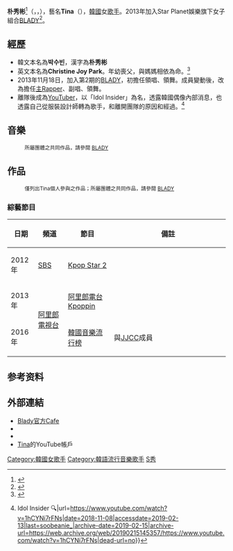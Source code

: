 {{藝人
| 姓名 = Tina
| 類型 = 女藝人
| 圖片 = Tina from Blady in 2015.jpg
| 圖片尺寸 = 250px
| 圖片簡介 = 
| 外文名 = 박수빈
| 本名 = 朴秀彬{{r|hanja}}
| 羅馬拼音 = Park Soo Bin
| 英文名 = Christine Joy Park<ref name="eng_name">{{Cite web |url=http://www.californiabirthindex.org/birth/christine_joy_park_born_1994_23169794 |title=The Birth of Christine Joy Park |accessdate=2016-02-21 |archive-date=2016-05-08 |archive-url=https://web.archive.org/web/20160508173205/http://www.californiabirthindex.org/birth/christine_joy_park_born_1994_23169794 |dead-url=no }}</ref>
| 暱稱 = Tina、Christine、秀彬
| 國籍 = {{USA}}
| 出生日期 = {{birth_date_and_age|1994|9|1}}
| 出生地點 = {{USA}}[[加利福尼亞州|加利福尼亞州]][[洛杉磯|洛杉磯]]
| 語言 = [[韓語|韓語]]、[[英語|英語]]
| 職業 = [[歌手|歌手]]、[[YouTuber|YouTuber]]（2018年至今）
| 音樂類型 = [[舞曲|舞曲]]、[[韓國流行音樂|韓國流行音樂]]
| 教育程度 = Parsons the New school of Design
| 出道作品 = 《B型女孩》
| 出道日期 = 2013年11月18日
| 代表作品 = 《B型女孩》<br />《靠近我》<br />《Secret Number》
| 活躍年代 = 2012年至今
| 唱片公司 = 
| 經紀公司 = [[Star_Planet娛樂|Star Planet娛樂]]（2013年至今）
| 相關團體 = [[BLADY|BLADY]]
| 網站 = 
}}
{{Infobox Korean name
| hangul  = 박수빈
| hanja   = {{linktext|朴|秀|彬}}{{r|hanja}}
| rr      = Bak Su Bin
| mr      = Pak Su Pin
}}
'''朴秀彬'''<ref name="hanja">{{Cite web |url=http://1.bp.blogspot.com/-oGbaYhghIlg/VR_kbTTC63I/AAAAAAAAGKs/kBOEP4bGRcc/s1600/11076018_796404280434975_1385512098_n.jpg |title=粉絲詢問有關BLADY正名，公司以羅馬拼音及漢字回答 |accessdate=2016-02-21 |archive-date=2016-03-05 |archive-url=https://web.archive.org/web/20160305015805/http://1.bp.blogspot.com/-oGbaYhghIlg/VR_kbTTC63I/AAAAAAAAGKs/kBOEP4bGRcc/s1600/11076018_796404280434975_1385512098_n.jpg |dead-url=yes }}</ref>（{{kor|k='''박수빈'''|rm='''Bak Su Bin'''}}，{{lang-en|'''Christine Joy Park'''{{r|eng_name}}、'''Park Soo Bin'''}}，{{bd|1994年|9月1日|}}），藝名'''Tina'''（{{kor|k='''티나'''|rm='''Ti Na'''|hanja='''提娜'''}}），[[韓國|韓國]]女[[歌手|歌手]]。2013年加入Star Planet娛樂旗下女子組合[[BLADY|BLADY]]<ref name='BLADY Profile'>{{Cite web |url=http://tenspace.iptime.org/star/blady/?page_id=1557 |title=BLADY Profile |accessdate=2016-02-21 |archive-date=2015-06-14 |archive-url=https://web.archive.org/web/20150614231639/http://tenspace.iptime.org/star/blady/?page_id=1557 |dead-url=yes }}</ref>。

== 經歷 ==
* 韓文本名為'''박수빈'''，漢字為'''朴秀彬'''{{r|hanja}}
* 英文本名為'''Christine Joy Park'''{{r|eng_name}}。年幼喪父，與媽媽相依為命。<ref>{{Citation|title=Did my mom reject my decision to become a Kpop Idol?|url=https://www.youtube.com/watch?v=-nu8K9uy8Cw|accessdate=2021-05-01|language=zh-CN|archive-date=2021-05-01|archive-url=https://web.archive.org/web/20210501001649/https://www.youtube.com/watch?v=-nu8K9uy8Cw}}</ref>
* 2013年11月18日，加入第2期的[[BLADY|BLADY]]，初擔任領唱、領舞。成員變動後，改為擔任[[饒舌擔當|主Rapper]]、副唱、領舞。
*離隊後成為[[YouTuber|YouTuber]]，以「Idol Insider」為名，透露韓國偶像內部消息，也透露自己從服裝設計師轉為歌手，和離開團隊的原因和經過。<ref>{{Citation|title=how I changed & why I left ? {{!}} Idol Insider 🔍|url=https://www.youtube.com/watch?v=1hCYNi7rFNs|date=2018-11-08|accessdate=2019-02-13|last=soobeanie_|archive-date=2019-02-15|archive-url=https://web.archive.org/web/20190215145357/https://www.youtube.com/watch?v=1hCYNi7rFNs|dead-url=no}}</ref>

== 音樂 ==
:<small>所屬團體之共同作品，請參閱 [[BLADY|BLADY]]</small>

== 作品 ==
:<small>僅列出Tina個人參與之作品；所屬團體之共同作品，請參閱 [[BLADY|BLADY]]</small>

=== 綜藝節目 ===
{| class="wikitable" style="font-size:90%;"
! 日期 !! 頻道 !! 節目 !! width="250px"|備註
|-
| 2012年 || [[SBS|SBS]] || [[Kpop_Star_2|Kpop Star 2]] ||  
|-
| 2013年 || rowspan=2|[[阿里郎電視台|阿里郎電視台]] || [[阿里郎電台|阿里郎電台]]Kpoppin ||
|-
| 2016年 || [[韓國勁歌傳真|韓國音樂流行榜]] || 與[[JJCC|JJCC]]成員{{link-en|Eddy|Eddy Oh}}
|}

==参考资料==
{{reflist}}

== 外部連結 ==
* [http://cafe.daum.net/blady3 Blady官方Cafe]{{Wayback|url=http://cafe.daum.net/blady3 |date=20151105154012 }}
* {{Twitter|blady_tina|Tina}}
* {{Instagram|blady_tina|Tina}}
*[https://www.youtube.com/channel/UCrhtdbWAByxCfw94bckd1ew/ Tina]{{Wayback|url=https://www.youtube.com/channel/UCrhtdbWAByxCfw94bckd1ew/ |date=20190207220335 }}的YouTube帳戶

{{BLADY}}

[[Category:韓國女歌手|Category:韓國女歌手]]
[[Category:韓語流行音樂歌手|Category:韓語流行音樂歌手]]
[[Category:朴姓|S秀]]